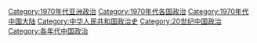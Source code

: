 [[Category:1970年代亚洲政治|Category:1970年代亚洲政治]]
[[Category:1970年代各国政治|Category:1970年代各国政治]]
[[Category:1970年代中国大陆|Category:1970年代中国大陆]]
[[Category:中华人民共和国政治史|Category:中华人民共和国政治史]]
[[Category:20世纪中国政治|Category:20世纪中国政治]]
[[Category:各年代中国政治|Category:各年代中国政治]]
